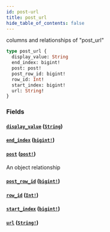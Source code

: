 ```yaml
---
id: post-url
title: post_url
hide_table_of_contents: false
---
```


columns and relationships of "post_url"

```graphql
type post_url {
  display_value: String
  end_index: bigint!
  post: post!
  post_row_id: bigint!
  row_id: Int!
  start_index: bigint!
  url: String!
}
```

### Fields

#### [`display_value`](#) ([`String`](/07-graphql/scalars/string))

#### [`end_index`](#) ([`bigint!`](/07-graphql/scalars/bigint))

#### [`post`](#) ([`post!`](/07-graphql/objects/post))

An object relationship

#### [`post_row_id`](#) ([`bigint!`](/07-graphql/scalars/bigint))

#### [`row_id`](#) ([`Int!`](/07-graphql/scalars/int))

#### [`start_index`](#) ([`bigint!`](/07-graphql/scalars/bigint))

#### [`url`](#) ([`String!`](/07-graphql/scalars/string))
